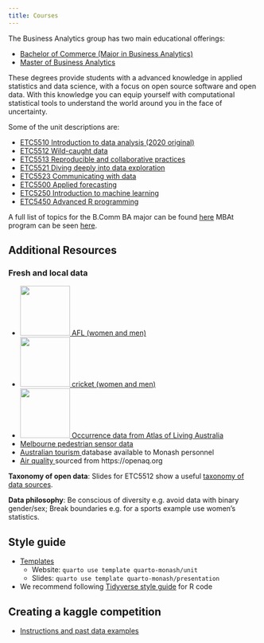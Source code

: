 ```yaml
---
title: Courses
---
```


The Business Analytics group has two main educational offerings:

-  [Bachelor of Commerce (Major in Business Analytics)](https://handbook.monash.edu/current/aos/BUSANLMJ01)
- [Master of Business Analytics](https://handbook.monash.edu/current/courses/B6022)

These degrees provide students with a advanced knowledge in applied statistics and data science, with a focus on open source software and open data. With this knowledge you can equip yourself with computational statistical tools to understand the world around you in the face of uncertainty.

Some of the unit descriptions are:

- [ETC5510 Introduction to data analysis (2020 original)](https://mida.numbat.space)
- [ETC5512 Wild-caught data](https://wcd.numbat.space)
- [ETC5513 Reproducible and collaborative practices](https://rcp.numbat.space)
- [ETC5521 Diving deeply into data exploration](https://ddde.numbat.space)
- [ETC5523 Communicating with data](https://cwd.numbat.space)
- [ETC5500 Applied forecasting](https://af.numbat.space)
- [ETC5250 Introduction to machine learning](https://iml.numbat.space)
- [ETC5450 Advanced R programming](https://arp.numbat.space)

A full list of topics for the B.Comm BA major can be found [here](unit_information/BComm_unit_summaries.pdf) MBAt program can be seen [here](unit_information/MBAt_unit_summaries.pdf). 

## Additional Resources

### Fresh and local data

- <a href="https://jimmyday12.github.io/fitzRoy/"> <img src="https://jimmyday12.github.io/fitzRoy/reference/figures/fitz_hex.png" width="100px"> AFL (women and men) </a>
- <a href="http://pkg.robjhyndman.com/cricketdata/"> <img src="http://pkg.robjhyndman.com/cricketdata/reference/figures/cricketdata.png" width="100px"> cricket (women and men) </a>
- <a href="https://galah.ala.org.au"> <img src="https://raw.githubusercontent.com/AtlasOfLivingAustralia/ala-labs/main/images/hex/galah_logo.png" width="100px"> Occurrence data from Atlas of Living Australia </a>
- <a href="https://pkg.earo.me/rwalkr/"> Melbourne pedestrian sensor data </a>
- <a href="https://www.tra.gov.au/en/data-and-research"> Australian tourism </a> database available to Monash personnel
- <a href="https://numbats.github.io/airpurifyr/"> Air quality </a> sourced from https://openaq.org

**Taxonomy of open data**: Slides for ETC5512 show a useful [taxonomy of data sources](https://wcd.numbat.space/lectures/lecture-01.html#29).

**Data philosophy**: Be conscious of diversity e.g. avoid data with binary gender/sex; Break boundaries e.g. for a sports example use women's statistics.

## Style guide

- [Templates](https://github.com/quarto-monash)
    - Website: `quarto use template quarto-monash/unit`
    - Slides: `quarto use template quarto-monash/presentation`
- We recommend following [Tidyverse style guide](https://style.tidyverse.org) for R code

## Creating a kaggle competition

- [Instructions and past data examples](https://ebsmonash.shinyapps.io/kaggle_instructions/)